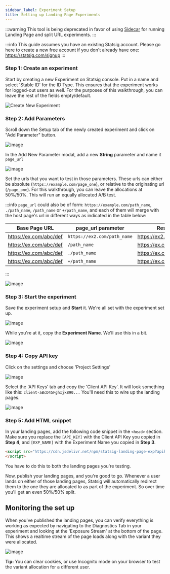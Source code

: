 ```yaml
---
sidebar_label: Experiment Setup
title: Setting up Landing Page Experiments
---
```


:::warning
This tool is being deprecated in favor of using [Sidecar](/guides/sidecar-experiments/creating-experiments#-use-redirect-action-for-running-landing-page-and-split-url-experiments) for running Landing Page and split URL experiments.
:::

:::info
This guide assumes you have an existing Statsig account.  Please go here to create a new free account if you don't already have one: https://statsig.com/signup
:::

### Step 1: Create an experiment

Start by creating a new Experiment on Statsig console. Put in a name and select 'Stable ID' for the ID Type.  This ensures that the experiment works for logged-out users as well.  For the purposes of this walkthrough, you can leave the rest of the fields empty/default.

![Create New Experiment](https://user-images.githubusercontent.com/74588208/210316793-785d4da2-bb40-4f6b-8bab-185f91c62b6a.png)

### Step 2: Add Parameters

Scroll down the Setup tab of the newly created experiment and click on "Add Parameter" button.

![image](https://user-images.githubusercontent.com/74588208/210316935-99f13616-c412-47c1-b9ab-99b90462805e.png)

In the Add New Parameter modal, add a new **String** parameter and name it ```page_url```

![image](https://user-images.githubusercontent.com/74588208/210317537-7c929557-49bf-434c-a23a-c7ce602d1047.png)

Set the urls that you want to test in those parameters.  These urls can either be absolute (```https://example.com/page_one```), or relative to the originating url (```/page_one```).  For this walkthrough, you can leave the allocations at 50%/50%.  This will run an equally allocated A/B test.

:::info
`page_url` could also be of form: `https://example.com/path_name`, `./path_name`, `/path_name` or `+/path_name`, and each of them will merge with the host page's url in different ways as indicated in the table below:


| Base Page URL | page_url parameter | Resulting redirect |
|--|--|--|
| https://ex.com/abc/def | `https://ex2.com/path_name` | https://ex2.com/path_name |
| https://ex.com/abc/def | `/path_name` | https://ex.com/path_name |
| https://ex.com/abc/def | `./path_name` | https://ex.com/abc/path_name |
| https://ex.com/abc/def | `+/path_name` | https://ex.com/abc/def/path_name |

:::


![image](https://user-images.githubusercontent.com/74588208/210318001-3eb3d0e5-2bed-4fb0-8dd0-c3a491eef8e2.png)

### Step 3: Start the experiment

Save the experiment setup and **Start** it.  We're all set with the experiment set up.

![image](https://user-images.githubusercontent.com/74588208/210318696-866c8aff-3bb7-461b-90d6-f772e06642a1.png)

While you're at it, copy the **Experiment Name**.  We'll use this in a bit.

![image](https://user-images.githubusercontent.com/74588208/210320187-4f70fe55-b672-40aa-a203-148e6f4a9363.png)


### Step 4: Copy API key

Click on the settings and choose 'Project Settings'

![image](https://user-images.githubusercontent.com/74588208/210319529-de329895-5f8b-4da2-ad89-b35b079f0e47.png)

Select the 'API Keys' tab and copy the 'Client API Key'.  It will look something like this: ```client-aBcD45FghIjk890...``` You'll need this to wire up the landing pages.

![image](https://user-images.githubusercontent.com/74588208/210319717-49ac4a21-8bdd-4348-b534-374b760ab047.png)

### Step 5: Add HTML snippet

In your landing pages, add the following code snippet in the ```<head>``` section.  Make sure you replace the ```[API_KEY]``` with the Client API Key you copied in **Step 4**, and ```[EXP_NAME]``` with the Experiment Name you copied in **Step 3**.

```html
<script src="https://cdn.jsdelivr.net/npm/statsig-landing-page-exp?apikey=[API_KEY]&expid=[EXP_NAME]">
</script>
```

You have to do this to both the landing pages you're testing.  

Now, publish your landing pages, and you're good to go.  Whenever a user lands on either of those landing pages, Statsig will automatically redirect them to the one they are allocated to as part of the experiment.  So over time you'll get an even 50%/50% split.

## Monitoring the set up

When you've published the landing pages, you can verify everything is working as expected by navigating to the Diagnostics Tab in your experiment and looking at the 'Exposure Stream' at the bottom of the page.  This shows a realtime stream of the page loads along with the variant they were allocated.

![image](https://user-images.githubusercontent.com/74588208/210324429-d5aa84c7-47b0-415a-bb92-cccfcb3b5a35.png)

**Tip:** You can clear cookies, or use Incognito mode on your browser to test the variant allocation for a different user.


